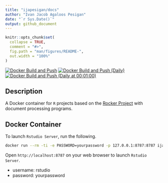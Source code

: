 ```yaml
---
title: "ijapesigan/docs"
author: "Ivan Jacob Agaloos Pesigan"
date: "`r Sys.Date()`"
output: github_document
---
```


<!-- README.md is generated from README.Rmd. Please edit that file -->

```r
knitr::opts_chunk$set(
  collapse = TRUE,
  comment = "#>",
  fig.path = "man/figures/README-",
  out.width = "100%"
)
```

<!-- badges: start -->
[![Docker Build and Push](https://github.com/ijapesigan/docker-docs/actions/workflows/docker-build-push.yml/badge.svg)](https://github.com/ijapesigan/docker-docs/actions/workflows/docker-build-push.yml)
[![Docker Build and Push (Daily)](https://github.com/ijapesigan/docker-docs/actions/workflows/docker-build-push-daily.yml/badge.svg)](https://github.com/ijapesigan/docker-docs/actions/workflows/docker-build-push-daily.yml)
[![Docker Build and Push (Daily at 00:01:00)](https://github.com/ijapesigan/docker-docs/actions/workflows/docker-build-push-daily-rocker.yml/badge.svg)](https://github.com/ijapesigan/docker-docs/actions/workflows/docker-build-push-daily-docs.yml)
<!-- badges: end -->

## Description

A Docker container for `R` projects based on the [Rocker Project](https://rocker-project.org/) with document processing programs.

## Docker Container

To launch `Rstudio Server`, run the following.

```bash
docker run --rm -ti -e PASSWORD=yourpassword -p 127.0.0.1:8787:8787 ijapesigan/docs
```

Open `http://localhost:8787` on your web browser to launch `Rstudio Server`.

- username: rstudio
- password: yourpassword
